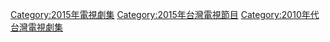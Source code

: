 {{catmain|台灣劇集列表 (2015年)}}
{{cat year nav | year = 2015 | cat = 台灣電視劇集 | article = 臺灣電視劇 }}
[[Category:2015年電視劇集|Category:2015年電視劇集]]
[[Category:2015年台灣電視節目|Category:2015年台灣電視節目]]
[[Category:2010年代台灣電視劇集|Category:2010年代台灣電視劇集]]